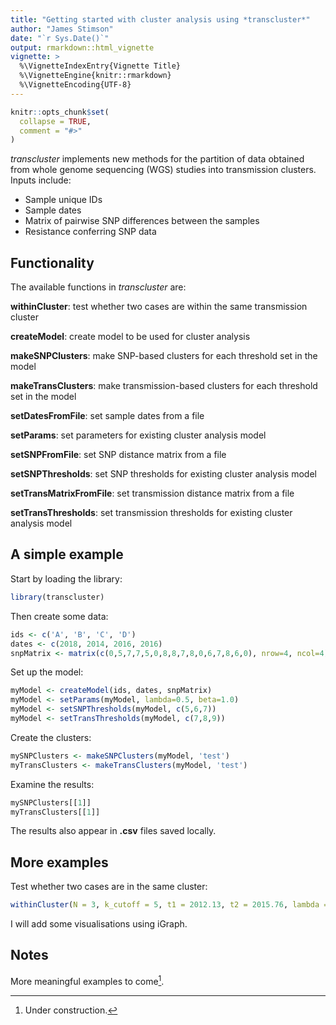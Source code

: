 ```yaml
---
title: "Getting started with cluster analysis using *transcluster*"
author: "James Stimson"
date: "`r Sys.Date()`"
output: rmarkdown::html_vignette
vignette: >
  %\VignetteIndexEntry{Vignette Title}
  %\VignetteEngine{knitr::rmarkdown}
  %\VignetteEncoding{UTF-8}
---
```


```r
knitr::opts_chunk$set(
  collapse = TRUE,
  comment = "#>"
)
```

*transcluster* implements new methods for the partition of data obtained from whole genome sequencing (WGS) studies into transmission clusters. Inputs include:

- Sample unique IDs
- Sample dates
- Matrix of pairwise SNP differences between the samples
- Resistance conferring SNP data

## Functionality

The available functions in *transcluster* are:

**withinCluster**: test whether two cases are within the same transmission cluster

**createModel**: create model to be used for cluster analysis

**makeSNPClusters**: make SNP-based clusters for each threshold set in the model

**makeTransClusters**: make transmission-based clusters for each threshold set in the model

**setDatesFromFile**: set sample dates from a file

**setParams**: set parameters for existing cluster analysis model

**setSNPFromFile**: set SNP distance matrix from a file

**setSNPThresholds**: set SNP thresholds for existing cluster analysis model

**setTransMatrixFromFile**: set transmission distance matrix from a file

**setTransThresholds**: set transmission thresholds for existing cluster analysis model

## A simple example

Start by loading the library:
```r
library(transcluster)
```

Then create some data:
```r
ids <- c('A', 'B', 'C', 'D')
dates <- c(2018, 2014, 2016, 2016)
snpMatrix <- matrix(c(0,5,7,7,5,0,8,8,7,8,0,6,7,8,6,0), nrow=4, ncol=4)
```

Set up the model:
```r
myModel <- createModel(ids, dates, snpMatrix)
myModel <- setParams(myModel, lambda=0.5, beta=1.0)
myModel <- setSNPThresholds(myModel, c(5,6,7))
myModel <- setTransThresholds(myModel, c(7,8,9))
```

Create the clusters:
```r
mySNPClusters <- makeSNPClusters(myModel, 'test')
myTransClusters <- makeTransClusters(myModel, 'test')
```

Examine the results:
```r
mySNPClusters[[1]]
myTransClusters[[1]]
```

The results also appear in **.csv** files saved locally.

## More examples

Test whether two cases are in the same cluster:
```r
withinCluster(N = 3, k_cutoff = 5, t1 = 2012.13, t2 = 2015.76, lambda = 0.7, beta = 1.3, perc_cutoff = 0.2)
```

I will add some visualisations using iGraph.

## Notes

More meaningful examples to come^[Under construction.].


